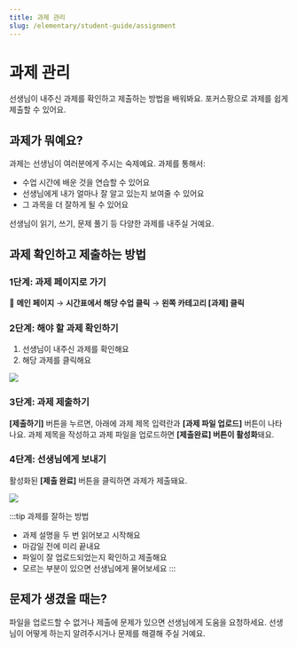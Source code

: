 ```yaml
---
title: 과제 관리
slug: /elementary/student-guide/assignment
---
```



# 과제 관리

선생님이 내주신 과제를 확인하고 제출하는 방법을 배워봐요. 포커스팡으로 과제를 쉽게 제출할 수 있어요.

## 과제가 뭐예요?

과제는 선생님이 여러분에게 주시는 숙제예요. 과제를 통해서:

- 수업 시간에 배운 것을 연습할 수 있어요
- 선생님에게 내가 얼마나 잘 알고 있는지 보여줄 수 있어요
- 그 과목을 더 잘하게 될 수 있어요

선생님이 읽기, 쓰기, 문제 풀기 등 다양한 과제를 내주실 거예요.

## 과제 확인하고 제출하는 방법

### 1단계: 과제 페이지로 가기

📍 **메인 페이지** → **시간표에서 해당 수업 클릭** → **왼쪽 카테고리 [과제] 클릭**

### 2단계: 해야 할 과제 확인하기

1. 선생님이 내주신 과제를 확인해요
2. 해당 과제를 클릭해요

<Image src="/img/kr/elementary/student/08-01.jpg" size="lg" />

### 3단계: 과제 제출하기

**[제출하기]** 버튼을 누르면, 아래에 과제 제목 입력란과 **[과제 파일 업로드]** 버튼이 나타나요. 과제 제목을 작성하고 과제 파일을 업로드하면 **[제출완료] 버튼이 활성화**돼요.

### 4단계: 선생님에게 보내기

활성화된 **[제출 완료]** 버튼을 클릭하면 과제가 제출돼요.

<Image src="/img/kr/elementary/student/08-02.jpg" size="lg" />

:::tip 과제를 잘하는 방법

- 과제 설명을 두 번 읽어보고 시작해요
- 마감일 전에 미리 끝내요
- 파일이 잘 업로드되었는지 확인하고 제출해요
- 모르는 부분이 있으면 선생님에게 물어보세요
  :::

## 문제가 생겼을 때는?

파일을 업로드할 수 없거나 제출에 문제가 있으면 선생님에게 도움을 요청하세요. 선생님이 어떻게 하는지 알려주시거나 문제를 해결해 주실 거예요.
